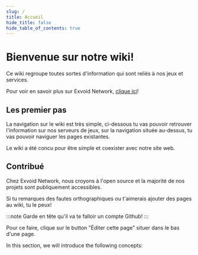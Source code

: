 ```yaml
---
slug: /
title: Accueil
hide_title: false
hide_table_of_contents: true
---
```



# Bienvenue sur notre wiki!

Ce wiki regroupe toutes sortes d'information qui sont reliés à nos jeux et services.

Pour voir en savoir plus sur Exvoid Network, [clique ici](./about.mdx)!

## Les premier pas

La navigation sur le wiki est très simple, ci-dessous tu vas pouvoir retrouver l'information sur nos serveurs de jeux, sur la navigation située au-dessus, tu vas pouvoir naviguer les pages existantes.

Le wiki a été concu pour être simple et coexister avec notre site web.

## Contribué

Chez Exvoid Network, nous croyons à l'open source et la majorité de nos projets sont publiquement accessibles. 

Si tu remarques des fautes orthographiques ou t'aimerais ajouter des pages au wiki, tu le peux!

:::note
Garde en tête qu'il va te falloir un compte Github!
:::

Pour ce faire, clique sur le button "Éditer cette page" situer dans le bas d'une page.



In this section, we will introduce the following concepts: